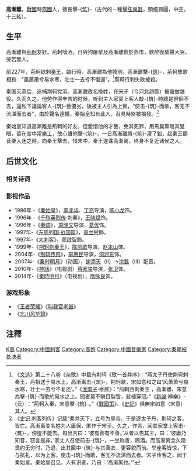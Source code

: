 {{noteTA
|1=筑
}}
'''高漸離'''，[[戰國|戰國]]時[[燕國|燕國]]人，擅長擊-{[[筑|筑]]}-（古代的一種[[擊弦樂器|擊弦樂器]]，頸细肩圓，中空，十三絃）。

==生平==
高漸離與[[荊軻|荊軻]]友好。荊軻嗜酒，日與狗屠輩及高漸離飲於燕市，飲醉後放聲大哭，旁若無人。

前227年，荊軻欲刺[[秦始皇|秦王]]，臨行時，高漸離為他餞別。高漸離擊-{[[筑|筑]]}-，荊軻放歌相和：“風蕭蕭兮易水寒，壯士一去兮不復還”。<ref>《[[文选|文选]]》第二十八卷《杂歌》中载有荆轲《歌一首并序》：“燕太子丹使荆轲刺秦王，丹祖送于易水上。高渐离击-{筑}-，荆轲歌，宋如意和之曰‘风萧萧兮易水寒，壮士一去兮不复还’。”《[[淮南子|淮南子]]·泰族》：“荊軻西刺秦王 ，高漸離、宋意為擊-{筑}-而歌於易水之上。聞者莫不瞋目裂眥，髮植穿冠。”《[[新論|新論]]·辨樂》-{云}-：“荊軻入秦，宋意擊-{筑}-。”《[[戰國策|戰國策]]》、《[[史記|史記]]》俱無宋如意（宋意）其人。</ref>荊軻行刺失敗被殺。

秦国灭燕后，追捕荆轲党羽。高漸離改名換姓，在宋子（今河北趙縣）被僱做雜役。久而久之，他劳作得辛苦的时候，听到主人家宴上客人敲-{筑}-時總是徘徊不去，還私下議論客人-{筑}-藝優劣，後被主人引為上賓，“使击-{筑}-而歌，客无不流涕而去者”，由於聲名遠播，秦始皇知有此人，召見時終被揭發。<ref>《[[史记|史记]].刺客列传》记载“秦并天下，立号为皇帝。于是逐太子丹，荆轲之客，皆亡。高渐离变名姓为人庸保，匿作于宋子。久之，作苦，闻其家堂上客击-{筑}-，傍徨不能去。每出言曰：‘彼有善有不善。’从者以告其主，曰：‘彼庸乃知音，窃言是非。’家丈人召使前击-{筑}-，一坐称善，赐酒。而高渐离念久隐畏约无穷时，乃退，出其匣中-{筑}-与其善衣，更容貌而前。举座客皆惊，下与抗礼，以为上客。使击-{筑}-而歌，客无不流涕而去者。宋子传客之，闻于秦始皇。秦始皇召见，人有识者，乃曰：‘高渐离也。’”</ref>

秦始皇知道高漸離是荊軻的好友，但愛惜他的才藝，免其死罪，用馬糞熏瞎其雙眼，留在宮中當[[樂工|樂工]]，放心讓他擊-{筑}-。一日高漸離將-{筑}-灌了鉛，趁秦王聽音樂入迷之時，向秦王擊去，惜未中，秦王遂诛高渐离，终身不复近诸侯之人。

==后世文化==
===相关诗词===
{{quote|荆轲饮燕市，酒酣气益震。'''哀歌和渐离'''，谓若傍无人。虽无壮士节，与世亦殊伦。高眄邈四海，豪右何足陈。贵者虽自贵，视之若埃尘。贱者虽自贱，重之若千钧。|[[左思|左思]]|《咏史》}}
{{quote|燕丹善勇士，荆轲为上宾。图尽擢匕首，长驱西入秦。'''素车驾白马，相送易水津。渐离击-{筑}-歌，悲声感路人。'''举坐同咨嗟，叹气若青云。|[[阮瑀|阮瑀]]|《咏史诗》}}
{{quote|燕丹善养士，志在报强嬴。招集百夫良，岁暮得荆卿。'''君子死知己，提剑出燕京。素骥鸣广陌，慷慨送我行。雄髮指危冠，猛气冲长缨。饮饯易水上，四座列群英。渐离击悲-{筑}-，宋意唱高声。萧萧哀风逝，澹澹寒波生。商音更流涕，羽奏壮士惊。'''心知去不归，且有後世名。登车何时顾，飞盖入秦庭。凌厉越万里，逶迤过千城。图穷事自至，豪主正怔营。惜哉剑术疏，奇功遂不成！其人虽已殁，千载有馀情。|[[陶渊明|陶渊明]]|《咏荆轲》}}

===影视作品===
*1986年 -《[[秦始皇_(电视剧)|秦始皇]]》，[[李兆华|李兆华]]、[[丁亮|丁亮]]导演，[[陈小龙|陈小龙]]饰。
*1996年 -《[[千秋英烈传|千秋英烈传]]·刺秦》，[[王晓斌|王晓斌]]饰。
*1996年 -《[[秦颂|秦颂]]》，[[周晓文|周晓文]]导演，[[葛优|葛优]]饰。
*1997年-《[[东周列国·战国篇|东周列国·战国篇]]》，[[高兰村|高兰村]]飾。
*1997年-《[[大刺客|大刺客]]》，[[廖啟智|廖啟智]]飾。
*1999年-《[[荆轲刺秦王_(电影)|荆轲刺秦王]]》，[[陈凯歌|陈凯歌]]导演，[[赵本山|赵本山]]饰。
*2004年-《[[荆轲传奇|荆轲传奇]]》，[[李惠民|李惠民]]导演，[[何润东|何润东]]饰。
*2007年-《[[秦時明月_(動畫)|秦时明月]]》（动画），[[謝添天|謝添天]]（II）→[[沈磊|沈磊]]（III）配音。
*2010年-《[[神話_(电视剧)|神話]]》（电视剧）[[蒋家骏|蒋家骏]]导演，[[张卫|张卫]]饰。
*2014年-《[[秦時明月_(电视剧)|秦時明月]]》（电视剧），[[隋咏良|隋咏良]]饰。

===游戏形象===
*《[[王者荣耀|王者荣耀]]》《[[叫我官老爺|叫我官老爺]]》
*《[[忘川风华錄|忘川风华錄]]》

==注釋==
{{wikisource|史記/卷086|卷八十六 刺客列傳 第二十六}}
<div class="references-small">
<references />
</div>

[[Category:戰國人|K高]]
[[Category:中國刺客|Category:中國刺客]]
[[Category:高姓|Category:高姓]]
[[Category:中國音樂家|Category:中國音樂家]]
[[Category:秦朝被处决者|Category:秦朝被处决者]]